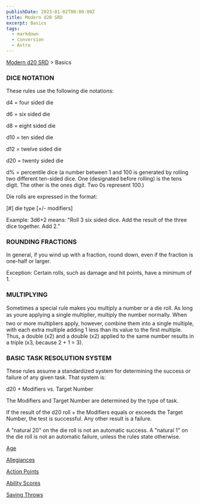 ```yaml
---
publishDate: 2023-01-02T00:00:00Z
title: Modern d20 SRD
excerpt: Basics
tags:
  - markdown
  - conversion
  - Astro
---
```


[Modern d20 SRD](/#modernD20) > Basics

### DICE NOTATION

These rules use the following die notations:

d4 = four sided die

d6 = six sided die

d8 = eight sided die

d10 = ten sided die

d12 = twelve sided die

d20 = twenty sided die

d% = percentile dice (a number between 1 and 100 is generated by rolling two different ten-sided dice. One (designated before rolling) is the tens digit. The other is the ones digit. Two 0s represent 100.)

Die rolls are expressed in the format:

[#] die type [+/- modifiers]

Example: 3d6+2 means: "Roll 3 six sided dice. Add the result of the three dice together. Add 2."

### ROUNDING FRACTIONS

In general, if you wind up with a fraction, round down, even if the fraction is one-half or larger.

Exception: Certain rolls, such as damage and hit points, have a minimum of 1.

### MULTIPLYING

Sometimes a special rule makes you multiply a number or a die roll. As long as youre applying a single multiplier, multiply the number normally. When two or more multipliers apply, however, combine them into a single multiple, with each extra multiple adding 1 less than its value to the first multiple. Thus, a double (x2) and a double (x2) applied to the same number results in a triple (x3, because 2 + 1 = 3).

### BASIC TASK RESOLUTION SYSTEM

These rules assume a standardized system for determining the success or failure of any given task. That system is:

d20 + Modifiers vs. Target Number

The Modifiers and Target Number are determined by the type of task.

If the result of the d20 roll + the Modifiers equals or exceeds the Target Number, the test is successful. Any other result is a failure.

A "natural 20" on the die roll is not an automatic success. A "natural 1" on the die roll is not an automatic failure, unless the rules state otherwise.

[Age](modern-d20-srd-basics-age)

[Allegiances](modern-d20-srd-basics-allegiances)

[Action Points](modern-d20-srd-basics-action-points)

[Ability Scores](modern-d20-srd-basics-ability-scores)

[Saving Throws](modern-d20-srd-basics-saving-throws)

